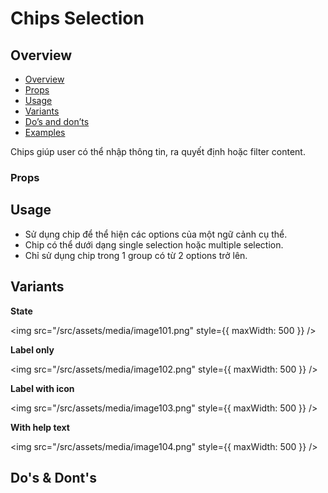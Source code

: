 
<Meta of={Stories} />

# Chips Selection

## Overview

- [Overview](#overview)
- [Props](#props)
- [Usage](#usage)
- [Variants](#variants)
- [Do’s and don’ts](#dos--donts)
- [Examples](#examples)

Chips giúp user có thể nhập thông tin, ra quyết định hoặc filter
content.

<Canvas of={Stories.Default} />

### Props

<Controls of={Stories.Default} />

## Usage

- Sử dụng chip để thể hiện các options của một ngữ cảnh cụ thể.
- Chip có thể dưới dạng single selection hoặc multiple selection.
- Chỉ sử dụng chip trong 1 group có từ 2 options trở lên.

## Variants

**State**

<img src="/src/assets/media/image101.png" style={{ maxWidth: 500 }} />

**Label only**

<img src="/src/assets/media/image102.png" style={{ maxWidth: 500 }} />

**Label with icon**

<img src="/src/assets/media/image103.png" style={{ maxWidth: 500 }} />

**With help text**

<img src="/src/assets/media/image104.png" style={{ maxWidth: 500 }} />

## Do's & Dont's
